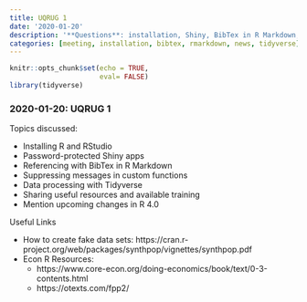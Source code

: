 ```yaml
---
title: UQRUG 1
date: '2020-01-20'
description: '**Questions**: installation, Shiny, BibTex in R Markdown, custom functions, 4.0 changes'
categories: [meeting, installation, bibtex, rmarkdown, news, tidyverse]
---
```


```r
knitr::opts_chunk$set(echo = TRUE,
                      eval= FALSE)
library(tidyverse)

```

### 2020-01-20: UQRUG 1

Topics discussed:

-   Installing R and RStudio
-   Password-protected Shiny apps
-   Referencing with BibTex in R Markdown
-   Suppressing messages in custom functions
-   Data processing with Tidyverse
-   Sharing useful resources and available training
-   Mention upcoming changes in R 4.0

Useful Links

-   How to create fake data sets: https://cran.r-project.org/web/packages/synthpop/vignettes/synthpop.pdf
-   Econ R Resources:
    -   https://www.core-econ.org/doing-economics/book/text/0-3-contents.html
    -   https://otexts.com/fpp2/
